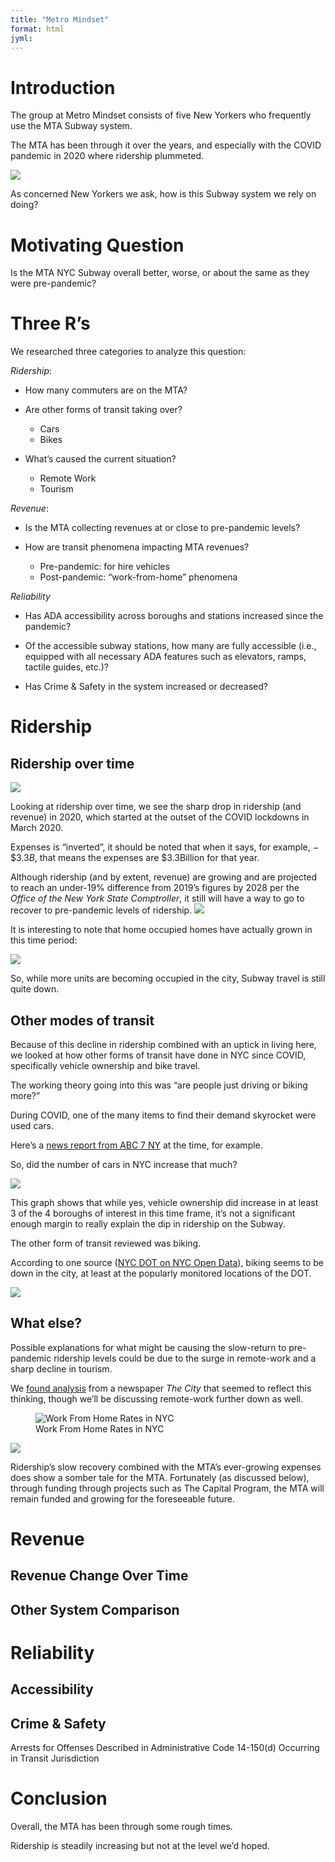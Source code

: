```yaml
---
title: "Metro Mindset"
format: html
jyml:
---
```


# Introduction

The group at Metro Mindset consists of five New Yorkers who frequently use the MTA Subway system. 

The MTA has been through it over the years, and especially with the COVID pandemic in 2020 where ridership plummeted.

![](images/nyt_covid_ridership_decline.png)

As concerned New Yorkers we ask, how is this Subway system we rely on doing?

# Motivating Question

Is the MTA NYC Subway overall better, worse, or about the same as they were pre-pandemic?


# Three R's

We researched three categories to analyze this question:

*Ridership*:

* How many commuters are on the MTA?

* Are other forms of transit taking over?
  * Cars
  * Bikes

* What's caused the current situation?
  * Remote Work
  * Tourism


*Revenue*:

* Is the MTA collecting revenues at or close to pre-pandemic levels?

* How are transit phenomena impacting MTA revenues?
  * Pre-pandemic: for hire vehicles
  * Post-pandemic:  "work-from-home" phenomena


*Reliability*

* Has ADA accessibility across boroughs and stations increased since the pandemic?

* Of the accessible subway stations, how many are fully accessible (i.e., equipped with all necessary ADA features such as elevators, ramps, tactile guides, etc.)?

* Has Crime & Safety in the system increased or decreased?


# Ridership

## Ridership over time

![](images/Ridership_and_Revenue_Graph.png)

Looking at ridership over time, we see the sharp drop in ridership (and revenue) in 2020, which started at the outset of the COVID lockdowns in March 2020.

Expenses is "inverted", it should be noted that when it says, for example, $-\$3.3B$, that means the expenses are \$3.3Billion for that year.

Although ridership (and by extent, revenue) are growing and are projected to reach an under-19% difference from 2019's figures by 2028 per the *Office of the New York State Comptroller*, it still will have a way to go to recover to pre-pandemic levels of ridership. ![](images/OSC_Graph.png)

It is interesting to note that home occupied homes have actually grown in this time period:

![](images/occ_homes_per_year_by_county.png)

So, while more units are becoming occupied in the city, Subway travel is still quite down.

## Other modes of transit

Because of this decline in ridership combined with an uptick in living here, we looked at how other forms of transit have done in NYC since COVID, specifically vehicle ownership and bike travel.

The working theory going into this was "are people just driving or biking more?"

During COVID, one of the many items to find their demand skyrocket were used cars.

Here's a [news report from ABC 7 NY](https://abc7ny.com/used-cars-consumer-reports-pandemic-auto-sales-covid/8949214/?utm_source=chatgpt.com) at the time, for example.

So, did the number of cars in NYC increase that much?

![](images/vehicle_ownership.png)

This graph shows that while yes, vehicle ownership did increase in at least 3 of the 4 boroughs of interest in this time frame, it's not a significant enough margin to really explain the dip in ridership on the Subway.

The other form of transit reviewed was biking.

According to one source ([NYC DOT on NYC Open Data](https://data.cityofnewyork.us/Transportation/Bicycle-Counts/uczf-rk3c/about_data)), biking seems to be down in the city, at least at the popularly monitored locations of the DOT.

![](images/bike_ridership.png)

## What else?

Possible explanations for what might be causing the slow-return to pre-pandemic ridership levels could be due to the surge in remote-work and a sharp decline in tourism.

We [found analysis](https://projects.thecity.nyc/hows-new-york-city-doing/index.html#subway-ridership) from a newspaper *The City* that seemed to reflect this thinking, though we'll be discussing remote-work further down as well.

![Work From Home Rates in NYC](images/the_city_wfh_graph.png)

![](images/the_city_tourism_graph.png)

Ridership's slow recovery combined with the MTA's ever-growing expenses does show a somber tale for the MTA. Fortunately (as discussed below), through funding through projects such as The Capital Program, the MTA will remain funded and growing for the foreseeable future.

# Revenue


## Revenue Change Over Time


## Other System Comparison



# Reliability


## Accessibility


## Crime & Safety 

Arrests for Offenses Described in Administrative Code 14-150(d) Occurring in Transit Jurisdiction


# Conclusion

Overall, the MTA has been through some rough times.

Ridership is steadily increasing but not at the level we'd hoped.